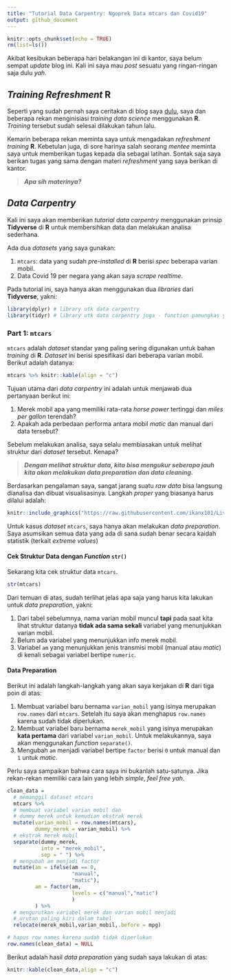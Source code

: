```yaml
---
title: "Tutorial Data Carpentry: Ngoprek Data mtcars dan Covid19"
output: github_document
---
```


```r
knitr::opts_chunk$set(echo = TRUE)
rm(list=ls())
```

Akibat kesibukan beberapa hari belakangan ini di kantor, saya belum sempat _update_ blog ini. Kali ini saya mau _post_ sesuatu yang ringan-ringan saja dulu _yah_.

## _Training Refreshment_ __R__

Seperti yang sudah pernah saya ceritakan di blog saya [dulu](https://ikanx101.com/blog/training-replikasi/), saya dan beberapa rekan menginisiasi _training data science_ menggunakan __R__. _Training_ tersebut sudah selesai dilakukan tahun lalu.

Kemarin beberapa rekan meminta saya untuk mengadakan _refreshment training_ __R__. Kebetulan juga, di sore harinya salah seorang _mentee_ meminta saya untuk memberikan tugas kepada dia sebagai latihan. Sontak saja saya berikan tugas yang sama dengan materi _refreshment_ yang saya berikan di kantor.

> ___Apa sih materinya?___

## _Data Carpentry_

Kali ini saya akan memberikan _tutorial data carpentry_ menggunakan prinsip __Tidyverse__ di __R__ untuk membersihkan data dan melakukan analisa sederhana.

Ada dua _datasets_ yang saya gunakan:

1. `mtcars`: data yang sudah _pre-installed_ di __R__ berisi _spec_ beberapa varian mobil.
1. Data Covid 19 per negara yang akan saya _scrape_ _realtime_.

Pada tutorial ini, saya hanya akan menggunakan dua _libraries_ dari __Tidyverse__, yakni:

```r
library(dplyr) # library utk data carpentry
library(tidyr) # library utk data carpentry juga - function pamungkas yang sering saya pakai dari library ini adalah separate()
```

### Part 1: `mtcars`

`mtcars` adalah _dataset_ standar yang paling sering digunakan untuk bahan _training_ di __R__. _Dataset_ ini berisi spesifikasi dari beberapa varian mobil. Berikut adalah datanya:

```r
mtcars %>% knitr::kable(align = "c")
```

Tujuan utama dari _data carpentry_ ini adalah untuk menjawab dua pertanyaan berikut ini:

1. Merek mobil apa yang memiliki rata-rata _horse power_ tertinggi dan _miles per gallon_ terendah?
1. Apakah ada perbedaan performa antara mobil _matic_ dan manual dari data tersebut?

Sebelum melakukan analisa, saya selalu membiasakan untuk melihat struktur dari _dataset_ tersebut. Kenapa?

> ___Dengan melihat struktur data, kita bisa mengukur seberapa jauh kita akan melakukan data preparation dan data cleaning.___

Berdasarkan pengalaman saya, sangat jarang suatu _raw data_ bisa langsung dianalisa dan dibuat visualisasinya. Langkah _proper_ yang biasanya harus dilalui adalah:

```r
knitr::include_graphics("https://raw.githubusercontent.com/ikanx101/Live-Session-Nutrifood-R/master/LEFO%20Market%20Research/NRC%20Grant/getting.png")
```

Untuk kasus _dataset_ `mtcars`, saya hanya akan melakukan _data preparation_. Saya asumsikan semua data yang ada di sana sudah benar secara kaidah statistik (terkait _extreme values_)

#### Cek Struktur Data dengan _Function_ `str()`

Sekarang kita cek struktur data `mtcars`.

```r
str(mtcars)
```

Dari temuan di atas, sudah terlihat jelas apa saja yang harus kita lakukan untuk _data preparation_, yakni:

1. Dari tabel sebelumnya, nama varian mobil muncul __tapi__ pada saat kita lihat struktur datanya __tidak ada sama sekali__ variabel yang menunjukkan varian mobil.
1. Belum ada variabel yang menunjukkan info merek mobil.
1. Variabel `am` yang menunjukkan jenis transmisi mobil (manual atau _matic_) di kenali sebagai variabel bertipe `numeric`.

#### Data Preparation

Berikut ini adalah langkah-langkah yang akan saya kerjakan di __R__ dari tiga poin di atas:

1. Membuat variabel baru bernama `varian_mobil` yang isinya merupakan `row.names` dari `mtcars`. Setelah itu saya akan menghapus `row.names` karena sudah tidak diperlukan.
1. Membuat variabel baru bernama `merek_mobil` yang isinya merupakan __kata pertama__ dari variabel `varian_mobil`. Untuk melakukannya, saya akan menggunakan _function_ `separate()`.
1. Mengubah `am` menjadi variabel bertipe `factor` berisi `0` untuk manual dan `1` untuk _matic_.

Perlu saya sampaikan bahwa cara saya ini bukanlah satu-satunya. Jika rekan-rekan memiliki cara lain yang lebih _simple_, _feel free yah_.

```r
clean_data = 
  # memanggil dataset mtcars
  mtcars %>% 
  # membuat variabel varian mobil dan 
  # dummy merek untuk kemudian ekstrak merek
  mutate(varian_mobil = row.names(mtcars),
         dummy_merek = varian_mobil) %>% 
  # ekstrak merek mobil
  separate(dummy_merek,
           into = "merek_mobil",
           sep = " ") %>% 
  # mengubah am menjadi factor
  mutate(am = ifelse(am == 0,
                     "manual",
                     "matic"),
         am = factor(am, 
                     levels = c("manual","matic")
                     )
         ) %>% 
  # mengurutkan variabel merek dan varian mobil menjadi 
  # urutan paling kiri dalam tabel 
  relocate(merek_mobil,varian_mobil,.before = mpg)

# hapus row names karena sudah tidak diperlukan
row.names(clean_data) = NULL
```

Berikut adalah hasil _data preparation_ yang sudah saya lakukan di atas:

```r
knitr::kable(clean_data,align = "c")
```

